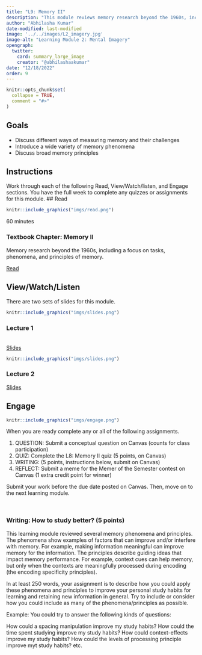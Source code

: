 ```yaml
---
title: "L9: Memory II"
description: "This module reviews memory research beyond the 1960s, including a focus on tasks, phenomena, and principles of memory."
author: "Abhilasha Kumar"
date-modified: last-modified
image: '../../images/L2_imagery.jpg'
image-alt: "Learning Module 2: Mental Imagery"
opengraph:
  twitter:
    card: summary_large_image
    creator: "@abhilashaakumar"
date: "12/18/2022"
order: 9
---
```


```r
knitr::opts_chunk$set(
  collapse = TRUE,
  comment = "#>"
)
```

## Goals
- Discuss different ways of measuring memory and their challenges
- Introduce a wide variety of memory phenomena
- Discuss broad memory principles


## Instructions 

Work through each of the following Read, View/Watch/listen, and Engage sections. You have the full week to complete any quizzes or assignments for this module.
## Read 

:::::{.card .border .border-2 .border-info .mb-3}
:::: {.grid .g-0}
::: {.g-col-3}
:::: {.card-body}

```r
knitr::include_graphics("imgs/read.png")
```

60 minutes

::::
:::

::: {.g-col-9}
:::: {.card-body}

### Textbook Chapter: Memory II
Memory research beyond the 1960s, including a focus on tasks, phenomena, and principles of memory.

<a class="btn btn-outline-info" href="https://crumplab.com/cognition/textbook/C9_Memory_II.html" role="button">Read</a>
::::
:::
::::
:::::


## View/Watch/Listen {.mt-5}

There are two sets of slides for this module.

:::::{.card .border .border-2 .border-info .mb-3}
:::: {.grid .g-0}
::: {.g-col-3}
:::: {.card-body}

```r
knitr::include_graphics("imgs/slides.png")
```

::::
:::

::: {.g-col-9}
:::: {.card-body}
### Lecture 1
<br>
<a class="btn btn-outline-info" href="https://teaching-cognition.github.io/cognition/slides/L9_memory2_1.pdf" role="button">Slides</a>
::::
:::
::::
:::::

:::::{.card .border .border-2 .border-info .mb-3}
:::: {.grid .g-0}
::: {.g-col-3}
:::: {.card-body}

```r
knitr::include_graphics("imgs/slides.png")
```



::::
:::

::: {.g-col-9}
:::: {.card-body}
### Lecture 2

<a class="btn btn-outline-info" href="https://teaching-cognition.github.io/cognition/slides/L9_memory2_2.pdf" role="button">Slides</a>

::::
:::
::::
:::::



## Engage {.mt-5}

:::::{.card .border .border-2 .border-info}
:::: {.grid .g-0}
::: {.g-col-3}
:::: {.card-body}

```r
knitr::include_graphics("imgs/engage.png")
```


::::
:::

::: {.g-col-9}
:::: {.card-body}

When you are ready complete any or all of the following assignments.

1. QUESTION: Submit a conceptual question on Canvas (counts for class participation)
2. QUIZ: Complete the L8: Memory II quiz (5 points, on Canvas)
3. WRITING: (5 points, instructions below, submit on Canvas)
4. REFLECT: Submit a meme for the Memer of the Semester contest on Canvas (1 extra credit point for winner)


Submit your work before the due date posted on Canvas. Then, move on to the next learning module.
::::
:::
::::
:::::

<br>



### Writing: How to study better? (5 points)

This learning module reviewed several memory phenomena and principles. The phenomena show examples of factors that can improve and/or interfere with memory. For example, making information meaningful can improve memory for the information. The principles describe guiding ideas that impact memory performance. For example, context cues can help memory, but only when the contexts are meaningfully processed during encoding (the encoding specificity principles).

In at least 250 words, your assignment is to describe how you could apply these phenomena and principles to improve your personal study habits for learning and retaining new information in general. Try to include or consider how you could include as many of the phenomena/principles as possible. 

Example: You could try to answer the following kinds of questions:

How could a spacing manipulation improve my study habits? How could the time spent studying improve my study habits? How could context-effects improve my study habits? How could the levels of processing principle improve myt study habits? etc.





